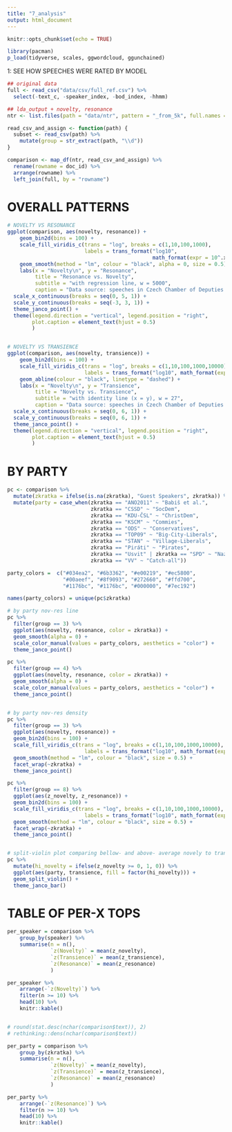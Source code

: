 ```yaml
---
title: "7_analysis"
output: html_document
---
```


```r
knitr::opts_chunk$set(echo = TRUE)

library(pacman)
p_load(tidyverse, scales, ggwordcloud, ggunchained)
```


1: SEE HOW SPEECHES WERE RATED BY MODEL

```r
## original data
full <- read_csv("data/csv/full_ref.csv") %>%
  select(-text_c, -speaker_index, -bod_index, -hhmm)

## lda_output + novelty, resonance
ntr <- list.files(path = "data/ntr", pattern = "_from_5k", full.names = T)

read_csv_and_assign <- function(path) {
  subset <- read_csv(path) %>%
    mutate(group = str_extract(path, "\\d"))
}

comparison <- map_df(ntr, read_csv_and_assign) %>%
  rename(rowname = doc_id) %>%
  arrange(rowname) %>%
  left_join(full, by = "rowname")

```

# OVERALL PATTERNS
```r
# NOVELTY VS RESONANCE
ggplot(comparison, aes(novelty, resonance)) +
    geom_bin2d(bins = 100) +
    scale_fill_viridis_c(trans = "log", breaks = c(1,10,100,1000),
                         labels = trans_format("log10", 
                                               math_format(expr = 10^.x, format = force))) +
    geom_smooth(method = "lm", colour = "black", alpha = 0, size = 0.5) +
    labs(x = "Novelty\n", y = "Resonance", 
         title = "Resonance vs. Novelty",
         subtitle = "with regression line, w = 5000",
         caption = "Data source: speeches in Czech Chamber of Deputies (2010-2019)") +
  scale_x_continuous(breaks = seq(0, 5, 1)) +
  scale_y_continuous(breaks = seq(-3, 3, 1)) +
  theme_janco_point() +
  theme(legend.direction = "vertical", legend.position = "right",
        plot.caption = element_text(hjust = 0.5)
        )


# NOVELTY VS TRANSIENCE
ggplot(comparison, aes(novelty, transience)) +
    geom_bin2d(bins = 100) +
    scale_fill_viridis_c(trans = "log", breaks = c(1,10,100,1000,10000),
                         labels = trans_format("log10", math_format(expr = 10^.x, format = force))) +
    geom_abline(colour = "black", linetype = "dashed") +
    labs(x = "Novelty\n", y = "Transience", 
         title = "Novelty vs. Transience",
         subtitle = "with identity line (x = y), w = 27",
         caption = "Data source: speeches in Czech Chamber of Deputies (2010-2019)") +
  scale_x_continuous(breaks = seq(0, 6, 1)) +
  scale_y_continuous(breaks = seq(0, 6, 1)) +
  theme_janco_point() +
  theme(legend.direction = "vertical", legend.position = "right",
        plot.caption = element_text(hjust = 0.5)
        )


```

# BY PARTY
```r
pc <- comparison %>%
  mutate(zkratka = ifelse(is.na(zkratka), "Guest Speakers", zkratka)) %>%
  mutate(party = case_when(zkratka == "ANO2011" ~ "Babiš et al.",
                           zkratka == "CSSD" ~ "SocDem",
                           zkratka == "KDU-ČSL" ~ "ChristDem",
                           zkratka == "KSCM" ~ "Commies",
                           zkratka == "ODS" ~ "Conservatives",
                           zkratka == "TOP09" ~ "Big-City-Liberals",
                           zkratka == "STAN" ~ "Village-Liberals",
                           zkratka == "Piráti" ~ "Pirates",
                           zkratka == "Usvit" | zkratka == "SPD" ~ "Nazis",
                           zkratka == "VV" ~ "Catch-all"))

party_colors =  c("#034ea2", "#6b3362", "#e00219", "#ec5800",
                  "#00aeef", "#8f9093", "#272660", "#ffd700",
                  "#1176bc", "#1176bc", "#000000", "#7ec192")

names(party_colors) = unique(pc$zkratka)

```

```r
# by party nov-res line
pc %>%
  filter(group == 3) %>%
  ggplot(aes(novelty, resonance, color = zkratka)) +
  geom_smooth(alpha = 0) +
  scale_color_manual(values = party_colors, aesthetics = "color") +
  theme_janco_point()

pc %>%
  filter(group == 4) %>%
  ggplot(aes(novelty, resonance, color = zkratka)) +
  geom_smooth(alpha = 0) +
  scale_color_manual(values = party_colors, aesthetics = "color") +
  theme_janco_point()


# by party nov-res density
pc %>%
  filter(group == 3) %>%
  ggplot(aes(novelty, resonance)) +
  geom_bin2d(bins = 100) +
  scale_fill_viridis_c(trans = "log", breaks = c(1,10,100,1000,10000),
                         labels = trans_format("log10", math_format(expr = 10^.x, format = force))) +
  geom_smooth(method = "lm", colour = "black", size = 0.5) +
  facet_wrap(~zkratka) +
  theme_janco_point()

pc %>%
  filter(group == 8) %>%
  ggplot(aes(z_novelty, z_resonance)) +
  geom_bin2d(bins = 100) +
  scale_fill_viridis_c(trans = "log", breaks = c(1,10,100,1000,10000),
                         labels = trans_format("log10", math_format(expr = 10^.x, format = force))) +
  geom_smooth(method = "lm", colour = "black", size = 0.5) +
  facet_wrap(~zkratka) +
  theme_janco_point()


# split-violin plot comparing bellow- and above- average novely to transience across parties
pc %>%
  mutate(hi_novelty = ifelse(z_novelty >= 0, 1, 0)) %>%
  ggplot(aes(party, transience, fill = factor(hi_novelty))) +
  geom_split_violin() +
  theme_janco_bar()

```



# TABLE OF PER-X TOPS
```r
per_speaker = comparison %>%
    group_by(speaker) %>%
    summarise(n = n(),
              `z(Novelty)` = mean(z_novelty),
              `z(Transience)` = mean(z_transience),
              `z(Resonance)` = mean(z_resonance)
              )

per_speaker %>%
    arrange(-`z(Novelty)`) %>%
    filter(n >= 10) %>%
    head(10) %>%
    knitr::kable()


# round(stat.desc(nchar(comparison$text)), 2)
# rethinking::dens(nchar(comparison$text))

```

```r
per_party = comparison %>%
    group_by(zkratka) %>%
    summarise(n = n(),
              `z(Novelty)` = mean(z_novelty),
              `z(Transience)` = mean(z_transience),
              `z(Resonance)` = mean(z_resonance)
              )

per_party %>%
    arrange(-`z(Resonance)`) %>%
    filter(n >= 10) %>%
    head(10) %>%
    knitr::kable()

```

